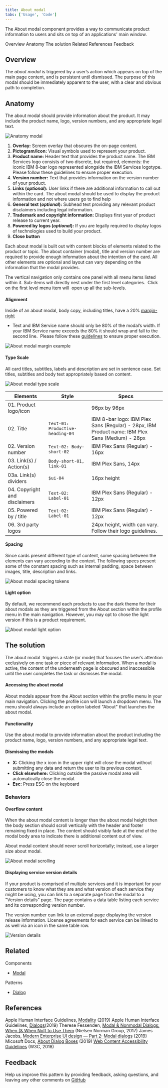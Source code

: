 ```yaml
---
title: About modal
tabs: ['Usage', 'Code']
---
```


<PageDescription>

The About modal component provides a way to communicate product information to users and sits on top of an applications' main window.

</PageDescription>

<AnchorLinks>
  <AnchorLink>Overview</AnchorLink>
  <AnchorLink>Anatomy</AnchorLink>
  <AnchorLink>The solution</AnchorLink>
  <AnchorLink>Related</AnchorLink>
  <AnchorLink>References</AnchorLink>
  <AnchorLink>Feedback</AnchorLink>
</AnchorLinks>

## Overview

The _about modal_ is triggered by a user’s action which appears on top of the main page content, and is persistent until dismissed. The purpose of this modal should be immediately apparent to the user, with a clear and obvious path to completion.

## Anatomy

The about modal should provide information about the product. It may include the product name, logo, version numbers, and any appropriate legal text.

![Anatomy modal](images/2.png)

1. **Overlay:** Screen overlay that obscures the on-page content.
2. **Pictogram/Icon:** Visual symbols used to represent your product.
3. **Product name:** Header text that provides the product name. The IBM Services logo consists of two discrete, but required, elements: the iconic IBM 8-bar logo represented alongside the IBM Services logotype. Please follow these guidelines to ensure proper execution.
4. **Version number:** Text that provides information on the version number of your product.
5. **Links (_optional_):** User links if there are additional information to call out within the card. The about modal should be used to display the product information and not where users go to find help
6. **General text (_optional_):** Subhead text providing any relevant product disclaimers including legal information.
7. **Trademark and copyright information:** Displays first year of product release to current year.
8. **Powered by logos (_optional_):** If you are legally required to display logos of technologies used to build your product.
9. **Close button**

Each about modal is built out with content blocks of elements related to the product or topic. The about container (modal), title and version number are required to provide enough information about the intention of the card. All other elements are optional and layout can vary depending on the information that the modal provides.

The vertical navigation only contains one panel with all menu items listed within it. Sub-items will directly nest under the first level categories.  Click on the first level menu item will  open up all the sub-levels.


#### Alignment

Inside of an about modal, body copy, including titles, have a 20% [margin-right](https://www.carbondesignsystem.com/components/modal/style#margin-right)
- Text and IBM Service name should only be 80% of the modal’s width. If your IBM Service name exceeds the 80% it should wrap and fall to the second line.  Please follow these [guidelines](hhttps://www.ibm.com/brand/systems/services/logo/) to ensure proper execution.

![About modal margin example](images/7.png)

#### Type Scale

All card titles, subtitles, labels and description are set in sentence case. Set titles, subtitles and body text appropriately based on content.

![About modal type scale](images/8.png)

| Elements                                        |      Style                      |   Specs                                                       |
| -------------                                  | -------------------------------- | --------------------------------                              |
| 01. Product logo/icon                                      | | 96px by 96px |
| 02. Title                                      | `Text-01: Productive-heading-04` | IBM 8-bar logo: IBM Plex Sans (Regular) - 28px, IBM Product name: IBM Plex Sans (Medium) - 28px |
| 02. Version number                                   |   `Text-02: Body-short-02`    |   IBM Plex Sans (Regular) - 16px |
| 03. Link(s) / Action(s)                              |   `Body-short-01, link-01`  |    IBM Plex Sans, 14px |
| 03a. Link(s) dividers                              |   `$ui-04`  |    16px height |
| 04. Copyright and disclaimers                            |   `Text-02: Label-01`    |    IBM Plex Sans (Regular) - 12px |
| 05. Powered by / title                      |   `Text-02: Label-01`   |    IBM Plex Sans (Regular)  - 12px |
| 06. 3rd party logos | |    24px height, width can vary. Follow their logo guidelines. |

#### Spacing

Since cards present different type of content, some spacing between the elements can vary according to the context. The following specs present some of the constant spacing such as internal padding, space between images, title, description and links.

![About modal spacing tokens](images/14.png)

#### Light option

By default, we recommend each products to use the dark theme for their about modals as they are triggered from the About section within the profile menu in the main navigation. However, you may opt to chose the light version if this is a product requirement.

![About modal light option](images/16.png)


## The solution

The about modal  triggers a state (or mode) that focuses the user’s attention exclusively on one task or piece of relevant information. When a modal is active, the content of the underneath page is obscured and inaccessible until the user completes the task or dismisses the modal.

#### Accessing the about modal

About modals appear from the About section within the profile menu in your main navigation. Clicking the profile icon will launch a dropdown menu. The menu should always include an option labeled "About" that launches the about modal.

#### Functionality

Use the about modal to provide information about the product including the product name, logo, version numbers, and any appropriate legal text.

#### Dismissing the modals

- **X:** Clicking the x icon in the upper right will close the modal without submitting any data and return the user to its previous context.
- **Click elsewhere:** Clicking outside the passive modal area will automatically close the modal.
- **Esc:** Press ESC on the keyboard

### Behaviors

#### Overflow content

When the about modal content is longer than the about modal height then the body section should scroll vertically with the header and footer remaining fixed in place. The content should visibly fade at the end of the modal body area to indicate there is additional content out of view.

About modal content should never scroll horizontally; instead, use a larger size about modal.

![About modal scrolling](images/11.png)

#### Displaying service version details

If your product is comprised of multiple services and it is important for your customers to know what they are and what version of each service they might be using, you can link to a separate page from the modal to a "Version details" page. The page contains a data table listing each service and its corresponding version number. 

The version number can link to an external page displaying the version release information. License agreements for each service can be linked to as well via an icon in the same table row.

![Version details](images/17.png)

## Related

Components
- [Modal](https://www.carbondesignsystem.com/components/modal/usage)

Patterns
- [Dialog](https://www.carbondesignsystem.com/patterns/dialog-pattern)

## References

Apple Human Interface Guidelines, [Modality](https://developer.apple.com/design/human-interface-guidelines/ios/app-architecture/modality/)
 (2019)
Apple Human Interface Guidelines, [Dialogs](https://developer.apple.com/design/human-interface-guidelines/macos/windows-and-views/dialogs/)(2019)
Therese Fessenden, [Modal & Nonmodal Dialogs: When (& When Not) to Use Them](https://www.nngroup.com/articles/modal-nonmodal-dialog/) (Nielsen Norman Group, 2017)
James Jacobs, [Modern Enterprise UI design — Part 2: Modal dialogs](https://medium.com/pulsar/modern-enterprise-ui-design-part-2-modal-dialogs-2ccd3cc33c92) (2019)
Micosoft Docs, [About Dialog Boxes](https://docs.microsoft.com/en-us/windows/win32/dlgbox/about-dialog-boxes) (2019)
[Web Content Accessibility Guidelines](https://www.w3.org/WAI/standards-guidelines/wcag/) (W3C, 2018)


## Feedback

Help us improve this pattern by providing feedback, asking questions, and leaving any other comments on [GitHub](https://github.com/carbon-design-system/carbon-website/issues/new?assignees=&labels=feedback&template=feedback.md)